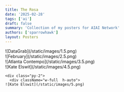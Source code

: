 ```yaml
---
title: The Rosa
date: '2025-02-28'
tags: ['ai']
draft: false
summary: 'Collection of my posters for AIAI Network'
authors: ['sparrowhawk']
layout: Posters
---
```


<section class="max-w-6xl mx-auto px-4 py-12 not-prose">
  <div class="columns-2 gap-4 space-y-4">
  <div className="w-full  h-auto">
    ![DataGrab](/static/images/1.5.png)
  </div>
  <div className="w-full  h-auto">
    ![February](/static/images/2.5.png)
  </div>
  <div className="w-full  h-auto">
    ![Atlanta Contempo](/static/images/3.5.png)
  </div>
  <div className="w-full  h-auto">
    ![Kate Elswit](/static/images/4.5.png)
  </div>
  

  </div>

    <div class="py-2">
      <div className="w-full  h-auto">
    ![Kate Elswit](/static/images/5.png)
  </div>
  </div>


</section>
